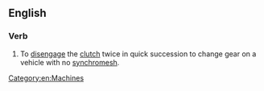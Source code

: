==English==

===Verb===
{{en-verb|es|head=[[double]]-[[declutch]]}}

# To [[disengage]] the [[clutch]] twice in quick succession to change gear on a vehicle with no [[synchromesh]].

[[Category:en:Machines]]